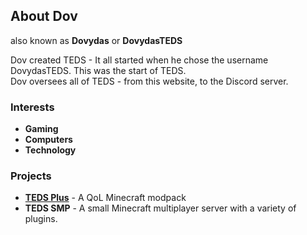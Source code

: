 ## About Dov
also known as **Dovydas** or **DovydasTEDS**  

Dov created TEDS - It all started when he chose the username DovydasTEDS. This was the start of TEDS.  
Dov oversees all of TEDS - from this website, to the Discord server.

### Interests

- **Gaming**
- **Computers**
- **Technology**

### Projects

- [**TEDS Plus**](https://teds.one/work/teds-plus) - A QoL Minecraft modpack
- **TEDS SMP** - A small Minecraft multiplayer server with a variety of plugins.